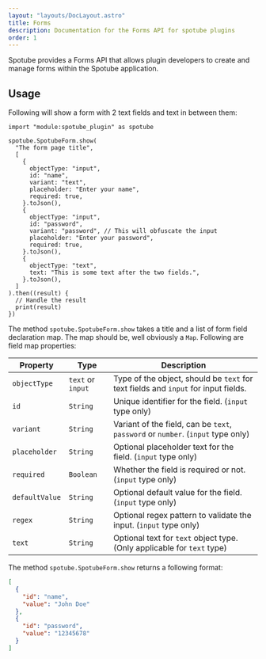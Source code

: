 ```yaml
---
layout: "layouts/DocLayout.astro"
title: Forms
description: Documentation for the Forms API for spotube plugins
order: 1
---
```


Spotube provides a Forms API that allows plugin developers to create and manage forms within the Spotube application.

## Usage

Following will show a form with 2 text fields and text in between them:

```hetu_script
import "module:spotube_plugin" as spotube

spotube.SpotubeForm.show(
  "The form page title",
  [
    {
      objectType: "input",
      id: "name",
      variant: "text",
      placeholder: "Enter your name",
      required: true,
    }.toJson(),
    {
      objectType: "input",
      id: "password",
      variant: "password", // This will obfuscate the input
      placeholder: "Enter your password",
      required: true,
    }.toJson(),
    {
      objectType: "text",
      text: "This is some text after the two fields.",
    }.toJson(),
  ]
).then((result) {
  // Handle the result
  print(result)
})
```

The method `spotube.SpotubeForm.show` takes a title and a list of form field declaration map. The map should be, well obviously a `Map`.
Following are field map properties:

| Property       | Type              | Description                                                                        |
| -------------- | ----------------- | ---------------------------------------------------------------------------------- |
| `objectType`   | `text` or `input` | Type of the object, should be `text` for text fields and `input` for input fields. |
| `id`           | `String`          | Unique identifier for the field. (`input` type only)                               |
| `variant`      | `String`          | Variant of the field, can be `text`, `password` or `number`. (`input` type only)   |
| `placeholder`  | `String`          | Optional placeholder text for the field. (`input` type only)                       |
| `required`     | `Boolean`         | Whether the field is required or not. (`input` type only)                          |
| `defaultValue` | `String`          | Optional default value for the field. (`input` type only)                          |
| `regex`        | `String`          | Optional regex pattern to validate the input. (`input` type only)                  |
| `text`         | `String`          | Optional text for `text` object type. (Only applicable for `text` type)            |

The method `spotube.SpotubeForm.show` returns a following format:

```json
[
  {
    "id": "name",
    "value": "John Doe"
  },
  {
    "id": "password",
    "value": "12345678"
  }
]
```
